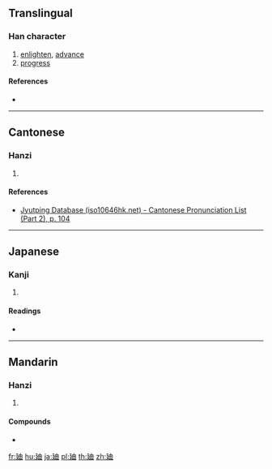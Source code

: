 {{also|迪}}
==Translingual==

===Han character===
{{Han char|rn=54|rad=廴|as=05|sn=8|four=|canj=NKLW|ids=⿺廴由}}

# [[enlighten]], [[advance]]
# [[progress]]

====References====
* {{Han ref|kx=0353.031|hdz=10404.030|uh=5EF8|ud=24312}}

----

==Cantonese==

===Hanzi===
{{yue-hanzi|jyut=[[dik6]]|y=dik6}}

# {{defn|lang=yue|sort=廴05}}

====References====
* [http://www.iso10646hk.net/jp/document/download.jsp Jyutping Database (iso10646hk.net) - Cantonese Pronunciation List (Part 2), p. 104]

----

==Japanese==

===Kanji===
{{ja-kanji|grade=|rs=廴05}}

# {{defn|lang=ja|sort=廴05}}

====Readings====
* {{ja-readings|on=[[てき]] (teki)|kun=[[みち]] (michi)}}

----

==Mandarin==

===Hanzi===
{{cmn-hanzi|pin=[[dí]] ([[di2]])|wg=ti<sup>2</sup>}}

# {{defn|lang=cmn|sort=廴05}}

====Compounds====
* {{l|cmn|邦廸|tr=bāngdí}}

[[fr:廸]]
[[hu:廸]]
[[ja:廸]]
[[pl:廸]]
[[th:廸]]
[[zh:廸]]